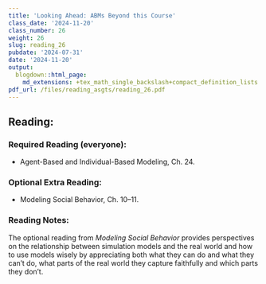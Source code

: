 ```yaml
---
title: 'Looking Ahead: ABMs Beyond this Course'
class_date: '2024-11-20'
class_number: 26
weight: 26
slug: reading_26
pubdate: '2024-07-31'
date: '2024-11-20'
output:
  blogdown::html_page:
    md_extensions: +tex_math_single_backslash+compact_definition_lists
pdf_url: /files/reading_asgts/reading_26.pdf
---
```

## Reading:

### Required Reading (everyone):

* Agent-Based and Individual-Based Modeling, Ch. 24.

### Optional Extra Reading:

* Modeling Social Behavior, Ch. 10--11.

### Reading Notes:

The optional reading from _Modeling Social Behavior_ provides perspectives on the relationship between simulation models and the real world and how to use models wisely by appreciating both what they can do and what they can't do, what parts of the real world they capture faithfully and which parts they don't.
